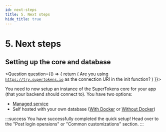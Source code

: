 ```yaml
---
id: next-steps
title: 5. Next steps
hide_title: true
---
```


<!-- COPY DOCS -->
<!-- ./thirdpartyemailpassword/serverless/with-netlify/next-steps.mdx -->


# 5. Next steps

## Setting up the core and database
<Question
    question={() => {
        return (
            <span>Are you using <code>https://try.supertokens.io</code> as the connection URI in the init function?</span>
        )
    }}>
<Answer title="Yes">

You need to now setup an instance of the SuperTokens core for your app (that your backend should connect to). You have two options:
- [Managed service](../../quick-setup/core/saas-setup)
- Self hosted with your own database ([With Docker](../../quick-setup/core/with-docker) or [Without Docker](../../quick-setup/core/without-docker))

</Answer>
<Answer title="No">

:::success
You have successfully completed the quick setup! Head over to the "Post login operaions" or "Common customizations" section.
:::

</Answer>
</Question>
